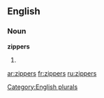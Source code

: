 
==English==

===Noun===
'''zippers'''

# {{plural of|[[zipper]]}}

[[Category:English plurals]]

[[ar:zippers]]
[[fr:zippers]]
[[ru:zippers]]